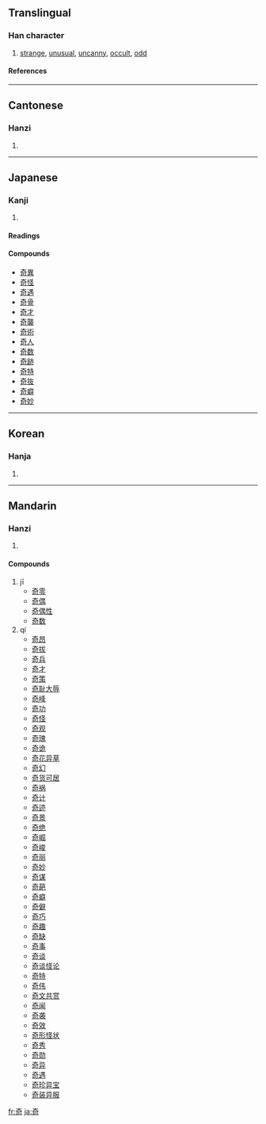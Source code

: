 {{see|竒}}

==Translingual==
===Han character===
{{Han char|rn=37|rad=大|as=05|sn=8|four=4062<sub>1</sub>|canj=大一弓口 (KMNR)}}
# [[strange]], [[unusual]], [[uncanny]], [[occult]], [[odd]]
====References====
{{Han ref|kx=0250.310|dkj=05892|dj=0510.290|hdz=10533.040|uh=5947|ud=22855|bh=A95F|bd=43359}}
----
==Cantonese==
===Hanzi===
{{yue-hanzi|jyut=|y=kei4}}
# {{defn|Cantonese}}
----
==Japanese==
===Kanji===
{{ja-kanji|grade=c|rs=大05}}
# {{defn|Japanese}} 
====Readings====
{{ja-readings|on=[[き]] (ki)|kun=[[くし]] (kushi), [[めずらしい]] (mezurashii), [[あやしい]] (ayashii)}}

====Compounds====
*[[奇異]]
*[[奇怪]]
*[[奇遇]]
*[[奇骨]]
*[[奇才]]
*[[奇襲]]
*[[奇術]]
*[[奇人]]
*[[奇数]]
*[[奇跡]]
*[[奇特]]
*[[奇抜]]
*[[奇癖]]
*[[奇妙]]
----
==Korean==
===Hanja===
{{ko-hanja|hangeul=기|rv=gi|mr=ki}}
# {{defn|Korean}}
----
==Mandarin==
===Hanzi===
{{cmn-hanzi|pin=[[jī]] ([[ji1]]), [[qí]] ([[qi2]])|wg=chi<sup>1</sup>, ch'i<sup>2</sup>}}
# {{defn|Mandarin}}

====Compounds====
#jī
#*[[奇零]]
#*[[奇偶]]
#*[[奇偶性]]
#*[[奇数]]
#qí
#*[[奇昂]]
#*[[奇拔]]
#*[[奇兵]]
#*[[奇才]]
#*[[奇策]]
#*[[奇耻大辱]]
#*[[奇峰]]
#*[[奇功]]
#*[[奇怪]]
#*[[奇观]]
#*[[奇瑰]]
#*[[奇诡]]
#*[[奇花异草]]
#*[[奇幻]]
#*[[奇货可居]]
#*[[奇祸]]
#*[[奇计]]
#*[[奇迹]]
#*[[奇景]]
#*[[奇绝]]
#*[[奇崛]]
#*[[奇峻]]
#*[[奇丽]]
#*[[奇妙]]
#*[[奇谋]]
#*[[奇葩]]
#*[[奇癖]]
#*[[奇僻]]
#*[[奇巧]]
#*[[奇趣]]
#*[[奇缺]]
#*[[奇事]]
#*[[奇谈]]
#*[[奇谈怪论]]
#*[[奇特]]
#*[[奇伟]]
#*[[奇文共赏]]
#*[[奇闻]]
#*[[奇袭]]
#*[[奇效]]
#*[[奇形怪状]]
#*[[奇秀]]
#*[[奇勋]]
#*[[奇异]]
#*[[奇遇]]
#*[[奇珍异宝]]
#*[[奇装异服]]

[[fr:奇]]
[[ja:奇]]